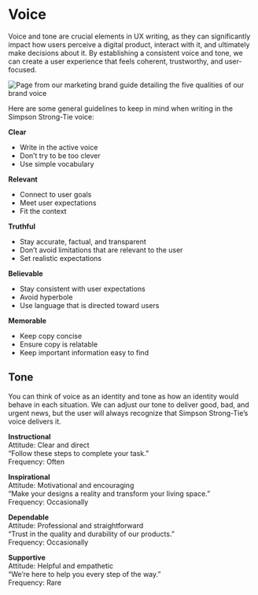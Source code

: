 # Voice

Voice and tone are crucial elements in UX writing, as they can significantly impact how users perceive a digital product, interact with it, and ultimately make decisions about it. By establishing a consistent voice and tone, we can create a user experience that feels coherent, trustworthy, and user-focused.

![Page from our marketing brand guide detailing the five qualities of our brand voice](/img/BrandVoiceQualities.png)

Here are some general guidelines to keep in mind when writing in the Simpson Strong-Tie voice:

**Clear**
- Write in the active voice
- Don’t try to be too clever
- Use simple vocabulary 

**Relevant**
- Connect to user goals
- Meet user expectations
- Fit the context

**Truthful**
- Stay accurate, factual, and transparent 
- Don’t avoid limitations that are relevant to the user
- Set realistic expectations

**Believable**
- Stay consistent with user expectations
- Avoid hyperbole
- Use language that is directed toward users

**Memorable**
- Keep copy concise
- Ensure copy is relatable
- Keep important information easy to find

## Tone

You can think of voice as an identity and tone as how an identity would behave in each situation. We can adjust our tone to deliver good, bad, and urgent news, but the user will always recognize that Simpson Strong-Tie’s voice delivers it.

**Instructional**  
Attitude: Clear and direct  
“Follow these steps to complete your task.”  
Frequency: Often

**Inspirational**  
Attitude: Motivational and encouraging  
“Make your designs a reality and transform your living space.”  
Frequency: Occasionally

**Dependable**  
Attitude: Professional and straightforward  
“Trust in the quality and durability of our products.”  
Frequency: Occasionally

**Supportive**  
Attitude: Helpful and empathetic  
“We’re here to help you every step of the way.”  
Frequency: Rare
